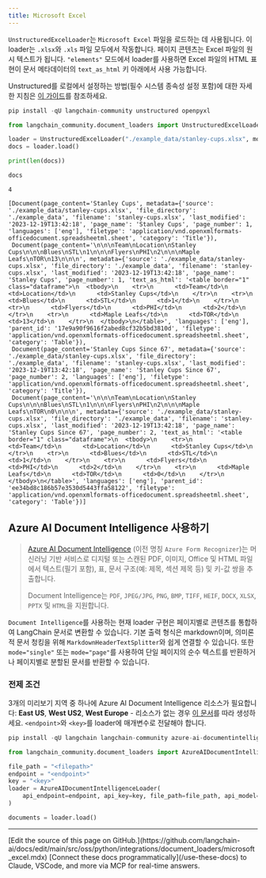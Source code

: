```yaml
---
title: Microsoft Excel
---
```


`UnstructuredExcelLoader`는 `Microsoft Excel` 파일을 로드하는 데 사용됩니다. 이 loader는 `.xlsx`와 `.xls` 파일 모두에서 작동합니다. 페이지 콘텐츠는 Excel 파일의 원시 텍스트가 됩니다. `"elements"` 모드에서 loader를 사용하면 Excel 파일의 HTML 표현이 문서 메타데이터의 `text_as_html` 키 아래에서 사용 가능합니다.

Unstructured를 로컬에서 설정하는 방법(필수 시스템 종속성 설정 포함)에 대한 자세한 지침은 [이 가이드](/oss/python/integrations/providers/unstructured/)를 참조하세요.

```python
pip install -qU langchain-community unstructured openpyxl
```

```python
from langchain_community.document_loaders import UnstructuredExcelLoader

loader = UnstructuredExcelLoader("./example_data/stanley-cups.xlsx", mode="elements")
docs = loader.load()

print(len(docs))

docs
```

```output
4
```

```output
[Document(page_content='Stanley Cups', metadata={'source': './example_data/stanley-cups.xlsx', 'file_directory': './example_data', 'filename': 'stanley-cups.xlsx', 'last_modified': '2023-12-19T13:42:18', 'page_name': 'Stanley Cups', 'page_number': 1, 'languages': ['eng'], 'filetype': 'application/vnd.openxmlformats-officedocument.spreadsheetml.sheet', 'category': 'Title'}),
 Document(page_content='\n\n\nTeam\nLocation\nStanley Cups\n\n\nBlues\nSTL\n1\n\n\nFlyers\nPHI\n2\n\n\nMaple Leafs\nTOR\n13\n\n\n', metadata={'source': './example_data/stanley-cups.xlsx', 'file_directory': './example_data', 'filename': 'stanley-cups.xlsx', 'last_modified': '2023-12-19T13:42:18', 'page_name': 'Stanley Cups', 'page_number': 1, 'text_as_html': '<table border="1" class="dataframe">\n  <tbody>\n    <tr>\n      <td>Team</td>\n      <td>Location</td>\n      <td>Stanley Cups</td>\n    </tr>\n    <tr>\n      <td>Blues</td>\n      <td>STL</td>\n      <td>1</td>\n    </tr>\n    <tr>\n      <td>Flyers</td>\n      <td>PHI</td>\n      <td>2</td>\n    </tr>\n    <tr>\n      <td>Maple Leafs</td>\n      <td>TOR</td>\n      <td>13</td>\n    </tr>\n  </tbody>\n</table>', 'languages': ['eng'], 'parent_id': '17e9a90f9616f2abed8cf32b5bd3810d', 'filetype': 'application/vnd.openxmlformats-officedocument.spreadsheetml.sheet', 'category': 'Table'}),
 Document(page_content='Stanley Cups Since 67', metadata={'source': './example_data/stanley-cups.xlsx', 'file_directory': './example_data', 'filename': 'stanley-cups.xlsx', 'last_modified': '2023-12-19T13:42:18', 'page_name': 'Stanley Cups Since 67', 'page_number': 2, 'languages': ['eng'], 'filetype': 'application/vnd.openxmlformats-officedocument.spreadsheetml.sheet', 'category': 'Title'}),
 Document(page_content='\n\n\nTeam\nLocation\nStanley Cups\n\n\nBlues\nSTL\n1\n\n\nFlyers\nPHI\n2\n\n\nMaple Leafs\nTOR\n0\n\n\n', metadata={'source': './example_data/stanley-cups.xlsx', 'file_directory': './example_data', 'filename': 'stanley-cups.xlsx', 'last_modified': '2023-12-19T13:42:18', 'page_name': 'Stanley Cups Since 67', 'page_number': 2, 'text_as_html': '<table border="1" class="dataframe">\n  <tbody>\n    <tr>\n      <td>Team</td>\n      <td>Location</td>\n      <td>Stanley Cups</td>\n    </tr>\n    <tr>\n      <td>Blues</td>\n      <td>STL</td>\n      <td>1</td>\n    </tr>\n    <tr>\n      <td>Flyers</td>\n      <td>PHI</td>\n      <td>2</td>\n    </tr>\n    <tr>\n      <td>Maple Leafs</td>\n      <td>TOR</td>\n      <td>0</td>\n    </tr>\n  </tbody>\n</table>', 'languages': ['eng'], 'parent_id': 'ee34bd8c186b57e3530d5443ffa58122', 'filetype': 'application/vnd.openxmlformats-officedocument.spreadsheetml.sheet', 'category': 'Table'})]
```

## Azure AI Document Intelligence 사용하기

>[Azure AI Document Intelligence](https://aka.ms/doc-intelligence) (이전 명칭 `Azure Form Recognizer`)는 머신러닝 기반 서비스로
>디지털 또는 스캔된 PDF, 이미지, Office 및 HTML 파일에서 텍스트(필기 포함), 표, 문서 구조(예: 제목, 섹션 제목 등) 및 키-값 쌍을 추출합니다.
>
>Document Intelligence는 `PDF`, `JPEG/JPG`, `PNG`, `BMP`, `TIFF`, `HEIF`, `DOCX`, `XLSX`, `PPTX` 및 `HTML`을 지원합니다.

`Document Intelligence`를 사용하는 현재 loader 구현은 페이지별로 콘텐츠를 통합하여 LangChain 문서로 변환할 수 있습니다. 기본 출력 형식은 markdown이며, 의미론적 문서 청킹을 위해 `MarkdownHeaderTextSplitter`와 쉽게 연결할 수 있습니다. 또한 `mode="single"` 또는 `mode="page"`를 사용하여 단일 페이지의 순수 텍스트를 반환하거나 페이지별로 분할된 문서를 반환할 수 있습니다.

### 전제 조건

3개의 미리보기 지역 중 하나에 Azure AI Document Intelligence 리소스가 필요합니다: **East US**, **West US2**, **West Europe** - 리소스가 없는 경우 [이 문서](https://learn.microsoft.com/azure/ai-services/document-intelligence/create-document-intelligence-resource?view=doc-intel-4.0.0)를 따라 생성하세요. `<endpoint>`와 `<key>`를 loader에 매개변수로 전달해야 합니다.

```python
pip install -qU langchain langchain-community azure-ai-documentintelligence
```

```python
from langchain_community.document_loaders import AzureAIDocumentIntelligenceLoader

file_path = "<filepath>"
endpoint = "<endpoint>"
key = "<key>"
loader = AzureAIDocumentIntelligenceLoader(
    api_endpoint=endpoint, api_key=key, file_path=file_path, api_model="prebuilt-layout"
)

documents = loader.load()
```

---

<Callout icon="pen-to-square" iconType="regular">
    [Edit the source of this page on GitHub.](https://github.com/langchain-ai/docs/edit/main/src/oss/python/integrations/document_loaders/microsoft_excel.mdx)
</Callout>
<Tip icon="terminal" iconType="regular">
    [Connect these docs programmatically](/use-these-docs) to Claude, VSCode, and more via MCP for    real-time answers.
</Tip>
